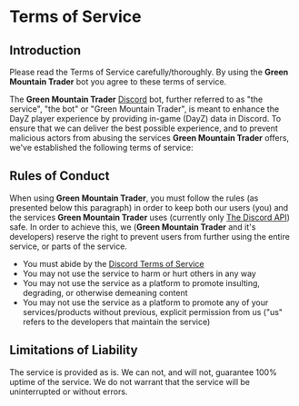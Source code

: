 # Terms of Service

## Introduction

Please read the Terms of Service carefully/thoroughly. By using the **Green Mountain Trader** bot you agree to these terms of service.

The **Green Mountain Trader** [Discord](https://discord.com) bot, further referred to as "the service", "the bot" or "Green Mountain Trader", is meant to enhance the DayZ player experience by providing in-game (DayZ) data in Discord. To ensure that we can deliver the best possible experience, and to prevent malicious actors from abusing the services **Green Mountain Trader** offers, we've established the following terms of service:

## Rules of Conduct

When using **Green Mountain Trader**, you must follow the rules (as presented below this paragraph) in order to keep both our users (you) and the services **Green Mountain Trader** uses (currently only [The Discord API](https://discord.dev)) safe. In order to achieve this, we (**Green Mountain Trader** and it's developers) reserve the right to prevent users from further using the entire service, or parts of the service.

- You must abide by the [Discord Terms of Service](https://discord.com/terms)
- You may not use the service to harm or hurt others in any way
- You may not use the service as a platform to promote insulting, degrading, or otherwise demeaning content
- You may not use the service as a platform to promote any of your services/products without previous, explicit permission from us ("us" refers to the developers that maintain the service)

## Limitations of Liability

The service is provided as is. We can not, and will not, guarantee 100% uptime of the service. We do not warrant that the service will be uninterrupted or without errors.
